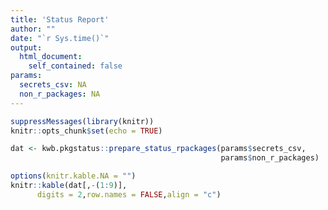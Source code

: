 ```yaml
---
title: 'Status Report'
author: ""
date: "`r Sys.time()`"
output: 
  html_document:
    self_contained: false
params:
  secrets_csv: NA
  non_r_packages: NA
---
```



```r

suppressMessages(library(knitr))
knitr::opts_chunk$set(echo = TRUE)

dat <- kwb.pkgstatus::prepare_status_rpackages(params$secrets_csv, 
                                               params$non_r_packages)

```

```r


options(knitr.kable.NA = "")
knitr::kable(dat[,-(1:9)],
      digits = 2,row.names = FALSE,align = "c") 
```
